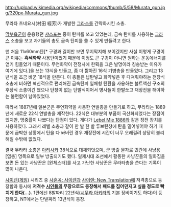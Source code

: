 http://upload.wikimedia.org/wikipedia/commons/thumb/5/58/Murata_gun.jpg/320px-Murata_gun.jpg

무라타 츠네요시(村田 經芳)가 개발한 [[그라스]]를 간략화시킨 소총.

[[막부육군]]이 운용했던 [[샤스포]]는 종이 탄피를 쓰고 있었는데, 금속 탄피를 사용하는 [[그라스]] 소총을 보고 자기들의 총도 금속 탄피를 쓸 수 있게 만들려고 한다.

맨 처음 11x60mm탄[* 구경과 길이만 보면 무지막지해 보이겠지만 사실 이렇게 구경이 큰 이유는 '''흑색화약''' 사용탄이었기 때문에 이정도 큰 구경이 아니면 원하는 운동에너지를 얻기 힘들었기 때문이다. 무연화약이 전쟁사에 한획을 그은 발명이라 칭송받는 이유가 여기에 있다.]을 쓰는 13식을 만들고, 좀 더 짧아진 16식 기병총을 만들었다. 그리고 13년식을 조금 바꾼 18식을 만든다. 이 총들은 납탄넣고 화약넣은 후 다져줘야하는 전장식 소총에 비하면 혁신적으로 편리해진 금속탄피 일체형 탄환을 사용하는 볼트액션 구조의 후장식 소총이긴 했으나 탄창이 없는 단발식이어서 병사들이 한발쏘고 재장전을 해야하는 불편함이 남아있었다.

따라서 1887년에 일본군은 무연화약을 사용한 연발총을 만들기로 하고, 무라타는 1889년에 새로운 22식 연발총을 제작한다. 22식은 대부분의 부품이 국산화되었다는 장점이 있지만, 명중률이 나쁘다는 단점이 있다. 게다가 [[Lebel Mle 1886]]와 같은 장전 장치를 사용하였다. 그래서 레벨 소총과 같이 한 발 한 발 튜브탄창에 탄을 밀어넣어야 하기 때문에 급박한 상황에서 탄을 다 쏴버린 경우 재장전에 시간이 너무 오래걸려 상당히 불리해질 수밖에 없었다.

결국 무라타 소총은 [[아리사카]] 38식으로 대체되엇으며, 군 방출 물자로 민간에 사냥용 [엽총] 명목으로 일부 방출되기도 했다. 일제시대 조선에서 활동한 사냥꾼들의 일화집을 보면 돈 있는 사냥꾼은 [윈체스터]를 사고 가난한 사냥꾼은 무라타총을 쓴다는 기록이 많이 나온다.

[[사이렌(게임)]] 시리즈 중 [[사혼곡: 사이렌]]과 [[사이렌: New Translation]]에 저격총으로 등장함과 동시에 '''저격수 [[시인(사이렌)|시인]]들의 무장으로도 등장해서 패드를 집어던지고 싶을 정도로 빡치게 한다(...).''' 1편에선 8발짜리 22년식([[시무라 아키라]]의 기본 장비이기도 하다)이 등장하고, NT에서는 단발짜리 13년식이 등장. 
